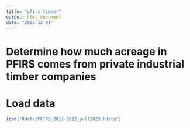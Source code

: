 ```yaml
---
title: "pfirs_timber"
output: html_document
date: "2023-12-01"
---
```


# Determine how much acreage in PFIRS comes from private industrial timber companies

# Load data
```r
load("Rdata/PFIRS_2017-2022_pull2023.Rdata")
```

